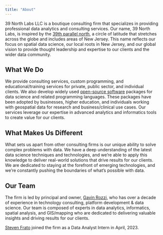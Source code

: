 ```yaml
---
title: "About"
---
```


39 North Labs LLC is a boutique consulting firm that specializes in providing professional data analytics and consulting services. Our name, 39 North Labs, is inspired by the [39th parallel north](https://en.wikipedia.org/wiki/39th_parallel_north), a circle of latitude that stretches across the globe and includes areas of New Jersey. This name reflects our focus on spatial data science, our local roots in New Jersey, and our global vision to provide thought leadership and expertise to our clients and the wider data community.

## What We Do

We provide consulting services, custom programming, and educational/training services for private, public sector, and individual clients. We also develop widely used [open-source software](/open-source.qmd) packages for data science and related programming languages. These packages have been adopted by businesses, higher education, and individuals working with geospatial data for research and business/clinical use cases. Our services leverage our expertise in advanced analytics and informatics tools to create value for our clients.

## What Makes Us Different

What sets us apart from other consulting firms is our unique ability to solve complex problems with data. We have a deep understanding of the latest data science techniques and technologies, and we're able to apply this knowledge to deliver real-world solutions that drive results for our clients. We are dedicated to staying at the forefront of emerging technologies, and we're constantly pushing the boundaries of what's possible with data.

## Our Team

The firm is led by principal and owner, [Gavin Rozzi](/gavin-rozzi.qmd), who has over a decade of experience in technology consulting, platform development & data science. Our team is composed of experts in data analytics, informatics, spatial analysis, and GIS/mapping who are dedicated to delivering valuable insights and driving results for our clients. 

[Steven Frato](steven-frato.qmd) joined the firm as a Data Analyst Intern in April, 2023.
